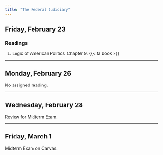 ```yaml
---
title: "The Federal Judiciary"
---
```


## Friday, February 23

### Readings

1. Logic of American Politics, Chapter 9. {{< fa book >}}



---


## Monday, February 26

No assigned reading.


---


## Wednesday, February 28


Review for Midterm Exam.



---


## Friday, March 1

Midterm Exam on Canvas.
